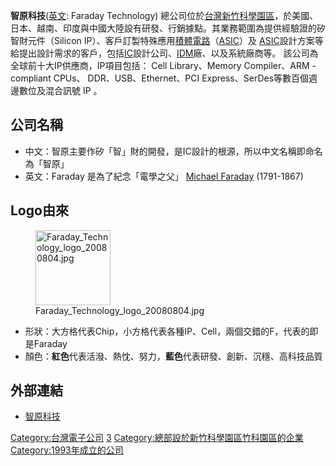 {{Infobox Company
| company_name = 智原科技股份有限公司
| company_name_en = Faraday Technology Corporation
| company_logo = [[File:Faraday_logo.png|200px]]
| company_type = [[上市公司|上市公司]]
| market_information = {{twse|3035}}<br>（1999年10月27日上市）
| foundation = 1993年6月10日
| location = {{TWN}}<br/>[[新竹市|新竹市]][[科學園區|科學園區]]力行三路5號
| zip_code = 
| telephone_no = 
| chairman = 洪嘉聰
| GM = 王國雍
| industry = 半導體，IC 設計服務
| products = IP矽智財元件授權，ASIC設計服務
| capital = 
| revenue = 新台幣55億（2020年）
| operating_income = 
| net_income = 
| profit = 
| accounting_period = 
| parent = 
| subsid = 
| homepage = http://www.faraday-tech.com/
| footnotes = 
| width = 
}}

'''智原科技'''([[英文|英文]]: Faraday Technology) 總公司位於[[台灣|台灣]][[新竹科學園區|新竹科學園區]]，於美國、日本、越南、印度與中國大陸設有研發、行銷據點。其業務範圍為提供經驗證的矽智財元件（Silicon IP）、客戶訂製特殊應用[[積體電路|積體電路]]（[[ASIC|ASIC]]）及 [[ASIC|ASIC]]設計方案等給提出設計需求的客戶，包括[[IC|IC]]設計公司、[[IDM|IDM]]廠、以及系統廠商等。
該公司為全球前十大IP供應商，IP項目包括： Cell Library、Memory Compiler、ARM -compliant CPUs、 DDR、USB、Ethernet、PCI Express、SerDes等數百個週邊數位及混合訊號 IP 。

==公司名稱==
*中文：智原主要作矽「智」財的開發，是IC設計的根源，所以中文名稱即命名為「智原」
*英文：Faraday 是為了紀念「電學之父」 [[Michael_Faraday|Michael Faraday]] (1791-1867)


==Logo由來==
[[File:Faraday_Technology_logo_20080804.jpg|120px]]
*形狀：大方格代表Chip，小方格代表各種IP、Cell，兩個交錯的F，代表的即是Faraday
*顏色：'''紅色'''代表活潑、熱忱、努力，'''藍色'''代表研發、創新、沉穩、高科技品質

==外部連結==
*[http://www.faraday-tech.com/ 智原科技] {{Wayback|url=http://www.faraday-tech.com/ |date=20080828030929 }}

[[Category:台灣電子公司|Category:台灣電子公司]]
[[Category:臺灣證券交易所上市公司|3]]
[[Category:總部設於新竹科學園區竹科園區的企業|Category:總部設於新竹科學園區竹科園區的企業]]
[[Category:1993年成立的公司|Category:1993年成立的公司]]